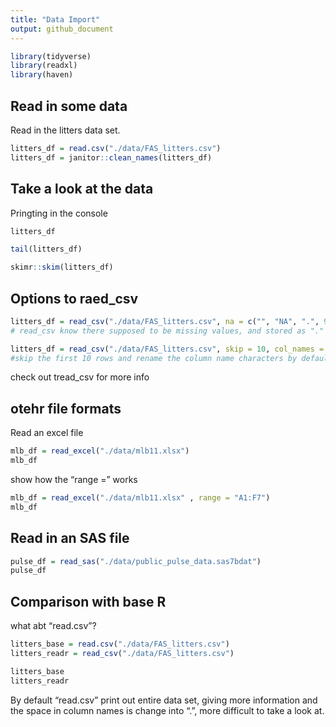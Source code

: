 ```yaml
---
title: "Data Import"
output: github_document
---
```


```r
library(tidyverse)
library(readxl)
library(haven)
```


## Read in some data

Read in the litters data set.

```r
litters_df = read.csv("./data/FAS_litters.csv")
litters_df = janitor::clean_names(litters_df)
```

## Take a look at the data

Pringting in the console
```r
litters_df
```

```r
tail(litters_df)
```
```r
skimr::skim(litters_df)
```

## Options to raed_csv

```r
litters_df = read_csv("./data/FAS_litters.csv", na = c("", "NA", ".", 999))
# read_csv know there supposed to be missing values, and stored as "."
```

```r
litters_df = read_csv("./data/FAS_litters.csv", skip = 10, col_names = FALSE)
#skip the first 10 rows and rename the column name characters by default
```


check out tread_csv for more info

## otehr file formats

Read an excel file

```r
mlb_df = read_excel("./data/mlb11.xlsx")
mlb_df
```

show how the "range =" works
```r
mlb_df = read_excel("./data/mlb11.xlsx" , range = "A1:F7")
mlb_df
```

## Read in an SAS file

```r
pulse_df = read_sas("./data/public_pulse_data.sas7bdat")
pulse_df
```

## Comparison with base R
what abt "read.csv"?

```r
litters_base = read.csv("./data/FAS_litters.csv")
litters_readr = read_csv("./data/FAS_litters.csv")

litters_base
litters_readr
```

By default "read.csv" print out entire data set, giving more information and the space in column names is change into ".", more difficult to take a look at.